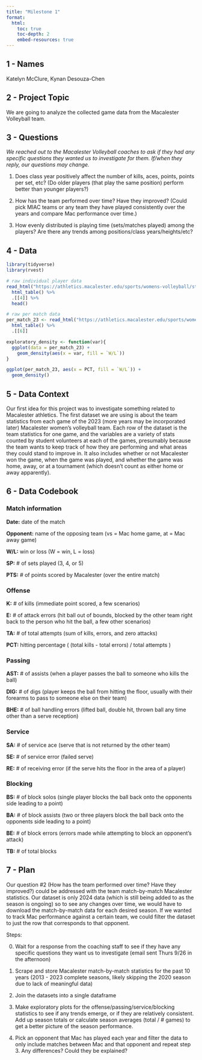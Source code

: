 ```yaml
---
title: "Milestone 1"
format:
  html:
    toc: true
    toc-depth: 2
    embed-resources: true
---
```


## 1 - Names

Katelyn McClure, Kynan Desouza-Chen

## 2 - Project Topic

We are going to analyze the collected game data from the Macalester Volleyball team.

## 3 - Questions

*We reached out to the Macalester Volleyball coaches to ask if they had any specific questions they wanted us to investigate for them. If/when they reply, our questions may change.*

1. Does class year positively affect the number of kills, aces, points, points per set, etc? (Do older players (that play the same position) perform better than younger players?)

2. How has the team performed over time? Have they improved? (Could pick MIAC teams or any team they have played consistently over the years and compare Mac performance over time.) 

3. How evenly distributed is playing time (sets/matches played) among the players? Are there any trends among positions/class years/heights/etc?

## 4 - Data

```r
library(tidyverse)
library(rvest)
```

```r
# raw individual player data
read_html("https://athletics.macalester.edu/sports/womens-volleyball/stats/2023") %>%
  html_table() %>%
  .[[4]] %>%
  head()

# raw per match data
per_match_23 <- read_html("https://athletics.macalester.edu/sports/womens-volleyball/stats/2023") %>%
  html_table() %>%
  .[[6]]
```

```r
exploratory_density <- function(var){
  ggplot(data = per_match_23) +
    geom_density(aes(x = var, fill = `W/L`))
}

ggplot(per_match_23, aes(x = PCT, fill = `W/L`)) +
  geom_density()
```


## 5 - Data Context

  Our first idea for this project was to investigate something related to Macalester athletics. The first dataset we are using is about the team statistics from each game of the 2023 (more years may be incorporated later) Macalester women’s volleyball team. Each row of the dataset is the team statistics for one game, and the variables are a variety of stats counted by student volunteers at each of the games, presumably because the team wants to keep track of how they are performing and what areas they could stand to improve in. It also includes whether or not Macalester won the game, when the game was played, and whether the game was home, away, or at a tournament (which doesn’t count as either home or away apparently). 

## 6 - Data Codebook

### Match information

**Date:** date of the match

**Opponent:** name of the opposing team (vs = Mac home game, at = Mac away game)

**W/L:** win or loss (W = win, L = loss)

**SP:** # of sets played (3, 4, or 5)

**PTS:** # of points scored by Macalester (over the entire match)

### Offense

**K:** # of kills (immediate point scored, a few scenarios)

**E:** # of attack errors (hit ball out of bounds, blocked by the other team right back to the person who hit the ball, a few other scenarios)

**TA:** # of total attempts (sum of kills, errors, and zero attacks)

**PCT:** hitting percentage ( (total kills - total errors) / total attempts )

### Passing

**AST:** # of assists (when a player passes the ball to someone who kills the ball)

**DIG:** # of digs (player keeps the ball from hitting the floor, usually with their forearms to pass to someone else on their team)

**BHE:** # of ball handling errors (lifted ball, double hit, thrown ball any time other than a serve reception)

### Service

**SA:** # of service ace (serve that is not returned by the other team)

**SE:** # of service error (failed serve)

**RE:** # of receiving error (if the serve hits the floor in the area of a player)

### Blocking

**BS:** # of block solos (single player blocks the ball back onto the opponents side leading to a point)

**BA:** # of block assists (two or three players block the ball back onto the opponents side leading to a point)

**BE:** # of block errors (errors made while attempting to block an opponent's attack)

**TB:** # of total blocks

## 7 - Plan

Our question #2 (How has the team performed over time? Have they improved?) could be addressed with the team match-by-match Macalester statistics. Our dataset is only 2024 data (which is still being added to as the season is ongoing) so to see any changes over time, we would have to download the match-by-match data for each desired season. If we wanted to track Mac performance against a certain team, we could filter the dataset to just the row that corresponds to that opponent. 

Steps:

0. Wait for a response from the coaching staff to see if they have any specific questions they want us to investigate (email sent Thurs 9/26 in the afternoon)

1. Scrape and store Macalester match-by-match statistics for the past 10 years (2013 - 2023 complete seasons, likely skipping the 2020 season due to lack of meaningful data)

2. Join the datasets into a single dataframe

3. Make exploratory plots for the offense/passing/service/blocking statistics to see if any trends emerge, or if they are relatively consistent. Add up season totals or calculate season averages (total / # games) to get a better picture of the season performance.

4. Pick an opponent that Mac has played each year and filter the data to only include matches between Mac and that opponent and repeat step 3. Any differences? Could they be explained?
